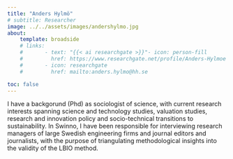 ```yaml
---
title: "Anders Hylmö"
# subtitle: Researcher
image: ../../assets/images/andershylmo.jpg
about:
    template: broadside
    # links:
    #       - text: "{{< ai researchgate >}}"- icon: person-fill
    #         href: https://www.researchgate.net/profile/Anders-Hylmoe
    #       - icon: researchgate
    #         href: mailto:anders.hylmo@hh.se

toc: false
---
```


:::{.text-bigger}
I have a backgorund (Phd) as sociologist of science, with current research interests spanning science and technology studies, valuation studies, research and innovation policy and socio-technical transitions to sustainability. In Swinno, I have been responsible for interviewing research managers of large Swedish engineering firms and journal editors and journalists, with the purpose of triangulating methodological insights into the validity of the LBIO method.
:::
